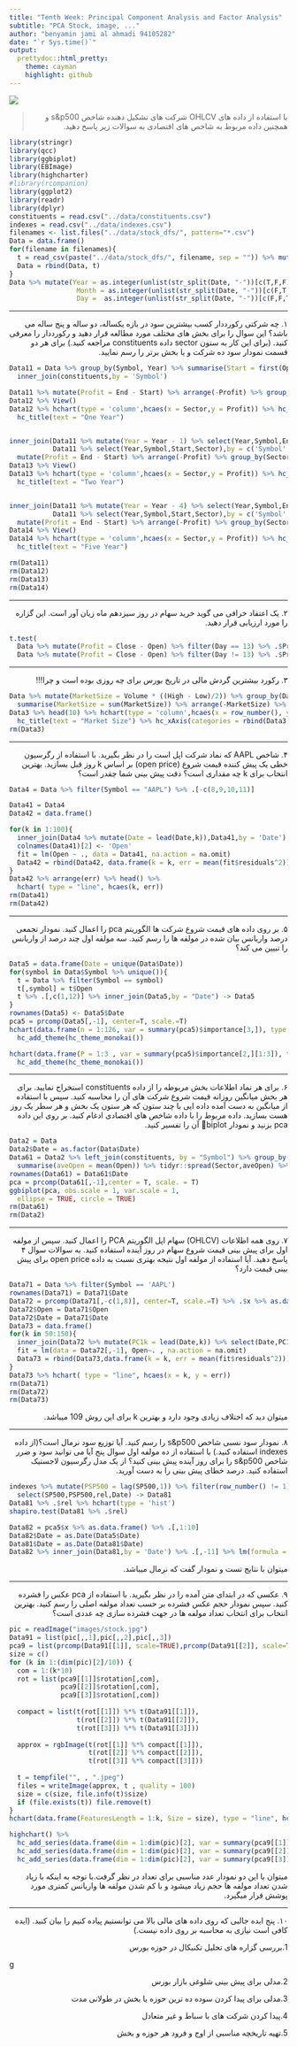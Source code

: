 ```yaml
---
title: "Tenth Week: Principal Component Analysis and Factor Analysis"
subtitle: "PCA Stock, image, ..."
author: "benyamin jami al ahmadi 94105282"
date: "`r Sys.time()`"
output:
  prettydoc::html_pretty:
    theme: cayman
    highlight: github
---
```


<div align="center">
<img  src="images/stock.jpg"  align = 'center'>
</div>

> <p dir="RTL"> 
با استفاده از داده های OHLCV شرکت های تشکیل دهنده شاخص s&p500 و همچنین داده مربوط به شاخص های اقتصادی به سوالات زیر پاسخ دهید.
</p>

```r
library(stringr)
library(qcc)
library(ggbiplot)
library(EBImage)
library(highcharter)
#library(rcompanion)
library(ggplot2)
library(readr)
library(dplyr)
constituents = read.csv("../data/constituents.csv")
indexes = read.csv("../data/indexes.csv")
filenames <- list.files("../data/stock_dfs/", pattern="*.csv")
Data = data.frame()
for(filename in filenames){
  t = read_csv(paste("../data/stock_dfs/", filename, sep = "")) %>% mutate(Symbol = str_remove(filename, ".csv"))
  Data = rbind(Data, t)
}
Data %>% mutate(Year = as.integer(unlist(str_split(Date, "-"))[c(T,F,F)]) ,
                 Month = as.integer(unlist(str_split(Date, "-"))[c(F,T,F)]) ,
                 Day =  as.integer(unlist(str_split(Date, "-"))[c(F,F,T)])) -> Data
```


***

<p dir="RTL">
۱. چه شرکتی رکورددار کسب بیشترین سود در بازه یکساله، دو ساله و پنج ساله می باشد؟ این سوال را برای بخش های مختلف مورد مطالعه قرار دهید و رکورددار را معرفی کنید. (برای این کار به ستون sector داده constituents مراجعه کنید.) برای هر دو قسمت نمودار سود ده شرکت و یا بخش برتر را رسم نمایید.
</p>
```r
Data11 = Data %>% group_by(Symbol, Year) %>% summarise(Start = first(Open), End = last(Close)) %>% 
  inner_join(constituents,by = 'Symbol')

Data11 %>% mutate(Profit = End - Start) %>% arrange(-Profit) %>% group_by(Sector) %>%  filter(row_number() == 1) -> Data12
Data12 %>% View()
Data12 %>% hchart(type = 'column',hcaes(x = Sector,y = Profit)) %>% hc_add_theme(hc_theme_monokai()) %>% 
  hc_title(text = "One Year")


inner_join(Data11 %>% mutate(Year = Year - 1) %>% select(Year,Symbol,End,Sector),
           Data11 %>% select(Year,Symbol,Start,Sector),by = c('Symbol','Year','Sector')) %>%
  mutate(Profit = End - Start) %>% arrange(-Profit) %>% group_by(Sector) %>%  filter(row_number() == 1) -> Data13
Data13 %>% View()
Data13 %>% hchart(type = 'column',hcaes(x = Sector,y = Profit)) %>% hc_add_theme(hc_theme_monokai()) %>% 
  hc_title(text = "Two Year")


inner_join(Data11 %>% mutate(Year = Year - 4) %>% select(Year,Symbol,End,Sector),
           Data11 %>% select(Year,Symbol,Start,Sector),by = c('Symbol','Year','Sector')) %>%
  mutate(Profit = End - Start) %>% arrange(-Profit) %>% group_by(Sector) %>%  filter(row_number() == 1) -> Data14
Data14 %>% View()
Data14 %>% hchart(type = 'column',hcaes(x = Sector,y = Profit)) %>% hc_add_theme(hc_theme_monokai()) %>% 
  hc_title(text = "Five Year")
```
```r
rm(Data11)
rm(Data12)
rm(Data13)
rm(Data14)
```

***

<p dir="RTL">
۲. یک اعتقاد خرافی می گوید خرید سهام در روز سیزدهم ماه زیان آور است. این گزاره را مورد ارزیابی قرار دهید.
</p>
```r
t.test(
  Data %>% mutate(Profit = Close - Open) %>% filter(Day == 13) %>% .$Profit ,
  Data %>% mutate(Profit = Close - Open) %>% filter(Day != 13) %>% .$Profit )
```

***

<p dir="RTL">
۳. رکورد بیشترین گردش مالی در تاریخ بورس برای چه روزی بوده است و چرا!!!
</p>

```r
Data %>% mutate(MarketSize = Volume * ((High - Low)/2)) %>% group_by(Date) %>%
  summarise(MarketSize = sum(MarketSize)) %>% arrange(-MarketSize) %>% head(11) -> Data3
Data3 %>% head(10) %>% hchart(type = 'column',hcaes(x = row_number(), y = MarketSize)) %>% hc_add_theme(hc_theme_monokai()) %>% 
  hc_title(text = "Market Size") %>% hc_xAxis(categories = rbind(Data3[11,],Data3 %>% head(10))$Date)
rm(Data3)
```

***

<p dir="RTL">
۴. شاخص AAPL که نماد شرکت اپل است را در نظر بگیرید. با استفاده از رگرسیون خطی یک پیش کننده قیمت شروع (open price) بر اساس k روز قبل بسازید. بهترین انتخاب برای k چه مقداری است؟ دقت پیش بینی شما چقدر است؟
</p>

```r
Data4 = Data %>% filter(Symbol == "AAPL") %>% .[-c(8,9,10,11)]

Data41 = Data4
Data42 = data.frame()

for(k in 1:100){
  inner_join(Data4 %>% mutate(Date = lead(Date,k)),Data41,by = 'Date') -> Data41
  colnames(Data41)[2] <- 'Open'
  fit = lm(Open ~ ., data = Data41, na.action = na.omit)
  Data42 = rbind(Data42, data.frame(k = k, err = mean(fit$residuals^2)))
}
Data42 %>% arrange(err) %>% head() %>% 
  hchart( type = "line", hcaes(k, err))
rm(Data41)
rm(Data42)
```

***

<p dir="RTL">
۵. بر روی داده های قیمت شروع شرکت ها الگوریتم pca را اعمال کنید. نمودار تجمعی درصد واریانس بیان شده در مولفه ها را رسم کنید. سه مولفه اول چند درصد از واریانس را تبیین می کند؟
</p>
```r
Data5 = data.frame(Date = unique(Data$Date))
for(symbol in Data$Symbol %>% unique()){
  t = Data %>% filter(Symbol == symbol)
  t[,symbol] = t$Open
  t %>% .[,c(1,12)] %>% inner_join(Data5,by = "Date") -> Data5
}
rownames(Data5) <- Data5$Date
pca5 = prcomp(Data5[,-1], center=T, scale.=T)
hchart(data.frame(n = 1:126, var = summary(pca5)$importance[3,]), type = "line", hcaes(x = n, y = var)) %>% 
  hc_add_theme(hc_theme_monokai())

hchart(data.frame(P = 1:3 , var = summary(pca5)$importance[2,][1:3]), type = "column", hcaes(x = P, y = var)) %>%
  hc_add_theme(hc_theme_monokai())

```

***

<p dir="RTL">
۶. برای هر نماد اطلاعات بخش مربوطه را از داده constituents استخراج نمایید. برای هر بخش میانگین روزانه قیمت شروع شرکت های آن را محاسبه کنید. سپس با استفاده از میانگین به دست آمده  داده ایی با چند ستون که هر ستون یک بخش و هر سطر یک روز هست بسازید. داده مربوط را با داده شاخص های اقتصادی ادغام کنید. بر روی این داده pca بزنید و نمودار biplot آن را تفسیر کنید.
</p>
```r
Data2 = Data
Data2$Date = as.factor(Data$Date)
Data61 = Data2 %>% left_join(constituents, by = "Symbol") %>% group_by(Sector,Date) %>% 
  summarise(aveOpen = mean(Open)) %>% tidyr::spread(Sector,aveOpen) %>% inner_join(indexes,by = 'Date')
rownames(Data61) = Data61$Date
pca = prcomp(Data61[,-1],center = T, scale. = T)
ggbiplot(pca, obs.scale = 1, var.scale = 1,
  ellipse = TRUE, circle = TRUE)
rm(Data61)
rm(Data2)
```


***

<p dir="RTL">
۷. روی همه اطلاعات (OHLCV) سهام اپل الگوریتم PCA را اعمال کنید. سپس از مولفه اول برای پیش بینی قیمت شروع سهام در روز آینده استفاده کنید. به سوالات سوال ۴ پاسخ دهید. آیا استفاده از مولفه اول نتیجه بهتری نسبت به داده open price برای پیش بینی قیمت دارد؟
</p>
```r
Data71 = Data %>% filter(Symbol == 'AAPL')
rownames(Data71) = Data71$Date
Data72 = prcomp(Data71[,-c(1,8)], center=T, scale.=T) %>% .$x %>% as.data.frame() %>% select(PC1)
Data72$Open = Data71$Open
Data72$Date = Data71$Date
Data73 = data.frame()
for(k in 50:150){
  inner_join(Data72 %>% mutate(PC1k = lead(Date,k)) %>% select(Date,PC1k),Data72,by = 'Date') -> Data72
  fit = lm(data = Data72[,-1], Open~. , na.action = na.omit)
  Data73 = rbind(Data73,data.frame(k = k, err = mean(fit$residuals^2)))
}
Data73 %>% hchart( type = "line", hcaes(x = k, y = err))
rm(Data71)
rm(Data72)
rm(Data73)
```
<p dir="RTL">
میتوان دید که اختلاف زیادی وجود دارد و بهترین k برای این روش 109 میباشد.
</p>

***

<p dir="RTL">
۸. نمودار سود نسبی شاخص s&p500 را رسم کنید. آیا توزیع سود نرمال است؟(از داده indexes استفاده کنید.)
با استفاده از ده مولفه اول سوال پنج آیا می توانید سود و ضرر شاخص s&p500 را برای روز آينده پیش بینی کنید؟ از یک مدل رگرسیون لاجستیک استفاده کنید. درصد خطای پیش بینی را به دست آورید.
</p>
```r
indexes %>% mutate(PSP500 = lag(SP500,1)) %>% filter(row_number() != 1) %>% mutate(rel = ((SP500 - PSP500)/PSP500)) %>% 
  select(SP500,PSP500,rel,Date) -> Data81
Data81 %>% .$rel %>% hchart(type = 'hist')
shapiro.test(Data81 %>% .$rel)

Data82 = pca5$x %>% as.data.frame() %>% .[,1:10]
Data82$Date = as.Date(Data5$Date)
Data81$Date = as.Date(Data81$Date)
Data82 %>% inner_join(Data81,by = 'Date') %>% .[,-11] %>% lm(formula = rel ~ .) %>% summary()
```
<p dir="RTL"> 
میتوان با نتایج تست و نمودار گفت که نرمال میباشد.
</p>


***

<p dir="RTL"> 
۹. عکسی که در ابتدای متن آمده را در نظر بگیرید. با استفاده از pca عکس را فشرده کنید. سپس نمودار حجم عکس فشرده بر حسب تعداد مولفه اصلی را  رسم کنید. بهترین انتخاب برای انتخاب تعداد مولفه ها در جهت فشرده سازی چه عددی است؟
</p>

```r
pic = readImage("images/stock.jpg")
Data91 = list(pic[,,1],pic[,,2],pic[,,3])
pca9 = list(prcomp(Data91[[1]], scale=TRUE),prcomp(Data91[[2]], scale=TRUE),prcomp(Data91[[3]], scale=TRUE))
size = c()
for (k in 1:(dim(pic)[2]/10)) {
  com = 1:(k*10)
  rot = list(pca9[[1]]$rotation[,com],
             pca9[[2]]$rotation[,com],
             pca9[[3]]$rotation[,com])
  
  compact = list(t(rot[[1]]) %*% t(Data91[[1]]),
                 t(rot[[2]]) %*% t(Data91[[2]]),
                 t(rot[[3]]) %*% t(Data91[[3]]))
  
  approx = rgbImage(t(rot[[1]] %*% compact[[1]]),
                    t(rot[[2]] %*% compact[[2]]),
                    t(rot[[3]] %*% compact[[3]]))
  
  t = tempfile("", , ".jpeg")
  files = writeImage(approx, t , quality = 100)
  size = c(size, file.info(t)$size)
  if (file.exists(t)) file.remove(t)
}
hchart(data.frame(FeaturesLength = 1:k, Size = size), type = "line", hcaes(y = Size, x = FeaturesLength))

highchart() %>% 
  hc_add_series(data.frame(dim = 1:dim(pic)[2], var = summary(pca9[[1]])$importance[3,]), type = "line", hcaes(dim, var), name = "R", color = "Red") %>%
  hc_add_series(data.frame(dim = 1:dim(pic)[2], var = summary(pca9[[2]])$importance[3,]), type = "line", hcaes(dim, var), name = "G", color = "Green") %>%
  hc_add_series(data.frame(dim = 1:dim(pic)[2], var = summary(pca9[[3]])$importance[3,]), type = "line", hcaes(dim, var), name = "B", color = "Blue")

```
<p dir="RTL"> 
میتوان با این دو نمودار عدد مناسبی برای تعداد در نظر گرفت.با توجه به اینکه با زیاد شدن تعداد مولفه ها حجم زیاد میشود و با کم شدن مولفه ها واریانس کمتری مورد پوشش قرار میگیرد.
</p>

***

<p dir="RTL"> 
۱۰. پنج ایده جالبی که روی داده های مالی بالا می توانستیم پیاده کنیم را بیان کنید. (ایده کافی است نیازی به محاسبه بر روی داده نیست.)
</p>

<p dir="RTL"> 
1.بررسی گزاره های تحلیل تکنیکال در حوزه بورس
</p>g

<p dir="RTL"> 
2.مدلی برای پیش بینی شلوغی بازار بورس
</p>
<p dir="RTL"> 
3.مدلی برای پیدا کردن سوده ده ترین حوزه یا بخش در طولانی مدت
</p>
<p dir="RTL"> 
4.پیدا کردن شرکت های با سباط و غیر متعادل
</p>
<p dir="RTL"> 
5.تهیه تاریخچه مناسبی از اوج و فرود هر حوزه و بخش
</p>





